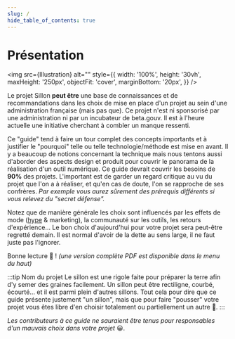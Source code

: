 ```yaml
---
slug: /
hide_table_of_contents: true
---
```



# Présentation

<img
  src={Illustration}
  alt=""
  style={{
    width: '100%',
    height: '30vh',
    maxHeight: '250px',
    objectFit: 'cover',
    marginBottom: '20px',
  }}
/>

Le projet Sillon **peut être** une base de connaissances et de recommandations dans les choix de mise en place d'un projet au sein d'une administration française (mais pas que). Ce projet n'est ni sponsorisé par une administration ni par un incubateur de beta.gouv. Il est à l'heure actuelle une initiative cherchant à combler un manque ressenti.

Ce "guide" tend à faire un tour complet des concepts importants et à justifier le "pourquoi" telle ou telle technologie/méthode est mise en avant. Il y a beaucoup de notions concernant la technique mais nous tentons aussi d'aborder des aspects design et produit pour couvrir le panorama de la réalisation d'un outil numérique. Ce guide devrait couvrir les besoins de **90%** des projets. L'important est de garder un regard critique au vu du projet que l'on a à réaliser, et qu'en cas de doute, l'on se rapproche de ses confrères. _Par exemple vous aurez sûrement des prérequis différents si vous relevez du "secret défense"._

Notez que de manière générale les choix sont influencés par les effets de mode ([hype](https://fr.wiktionary.org/wiki/hype) & marketing), la communauté sur les outils, les retours d'expérience… Le bon choix d'aujourd'hui pour votre projet sera peut-être regretté demain. Il est normal d'avoir de la dette au sens large, il ne faut juste pas l'ignorer.

Bonne lecture 🙂 ! _(une version complète PDF est disponible dans le menu du haut)_

:::tip Nom du projet
Le sillon est une rigole faite pour préparer la terre afin d'y semer des graines facilement. Un sillon peut être rectiligne, courbé, écourté… et il est parmi plein d'autres sillons. Tout cela pour dire que ce guide présente justement "un sillon", mais que pour faire "pousser" votre projet vous êtes libre d'en choisir totalement ou partiellement un autre 🌱.
:::

_Les contributeurs à ce guide ne sauraient être tenus pour responsables d'un mauvais choix dans votre projet_ 😀.
